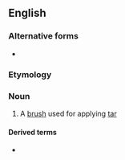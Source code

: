 {{also|tar-brush}}

==English==

===Alternative forms===
* {{l|en|tar-brush}}

===Etymology===
{{compound|en|tar|brush}}

===Noun===
{{en-noun}}

# A [[brush]] used for applying [[tar]]

====Derived terms====
* {{l|en|touch of the tarbrush}}